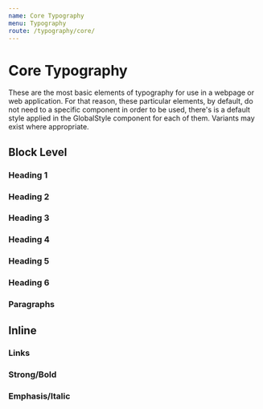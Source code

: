 ```yaml
---
name: Core Typography
menu: Typography
route: /typography/core/
---
```




<GlobalStyle />

# Core Typography

These are the most basic elements of typography for use in a webpage or web application.
For that reason, these particular elements, by default, do not need to a specific component
in order to be used, there's is a default style applied in the GlobalStyle component for each
of them. Variants may exist where appropriate.

## Block Level

### Heading 1




### Heading 2




### Heading 3




### Heading 4




### Heading 5




### Heading 6




### Paragraphs




## Inline

### Links




### Strong/Bold




### Emphasis/Italic




